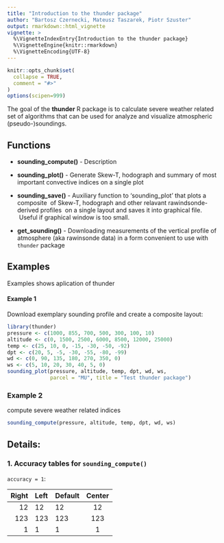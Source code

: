 ```yaml
---
title: "Introduction to the thunder package"
author: "Bartosz Czernecki, Mateusz Taszarek, Piotr Szuster"
output: rmarkdown::html_vignette
vignette: >
  %\VignetteIndexEntry{Introduction to the thunder package}
  %\VignetteEngine{knitr::rmarkdown}
  %\VignetteEncoding{UTF-8}
---
```


```r
knitr::opts_chunk$set(
  collapse = TRUE,
  comment = "#>"
)
options(scipen=999)
```

The goal of the  **thunder** R package is to calculate severe weather related set of algorithms that can be used for analyze and visualize atmospheric (pseudo-)soundings.

## Functions

- **sounding_compute()** - Description
 
- **sounding_plot()** - Generate Skew-T, hodograph and summary of most important convective indices on a single plot
 
- **sounding_save()** - Auxiliary function to 'sounding_plot' that plots a composite \ of Skew-T, hodograph and other relavant rawindsonde-derived profiles \ on a single layout and saves it into graphical file. \ Useful if graphical window is too small.

- **get_sounding()** - Downloading measurements of the vertical profile of atmosphere (aka rawinsonde data) in a form convenient to use with `thunder` package


## Examples

Examples shows aplication of thunder

#### Example 1

Download exemplary sounding profile and create a composite layout:

```r
library(thunder)
pressure <- c(1000, 855, 700, 500, 300, 100, 10)
altitude <- c(0, 1500, 2500, 6000, 8500, 12000, 25000)
temp <- c(25, 10, 0, -15, -30, -50, -92)
dpt <- c(20, 5, -5, -30, -55, -80, -99)
wd <- c(0, 90, 135, 180, 270, 350, 0)
ws <- c(5, 10, 20, 30, 40, 5, 0)
sounding_plot(pressure, altitude, temp, dpt, wd, ws, 
              parcel = "MU", title = "Test thunder package")

```

### Example 2

compute severe weather related indices

```r
sounding_compute(pressure, altitude, temp, dpt, wd, ws)
```


## Details:

### 1. Accuracy tables for `sounding_compute()` 

`accuracy = 1`:

| Right | Left | Default | Center |
|------:|:-----|---------|:------:|
|   12  |  12  |    12   |    12  |
|  123  |  123 |   123   |   123  |
|    1  |    1 |     1   |     1  |